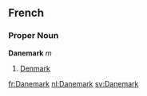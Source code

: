 ==French==
===Proper Noun===
'''Danemark''' ''m''
# [[Denmark]]

[[fr:Danemark]]
[[nl:Danemark]]
[[sv:Danemark]]